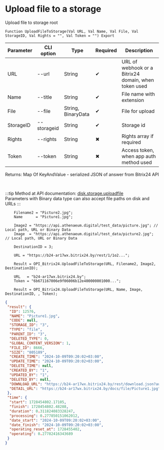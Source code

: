 ﻿---
sidebar_position: 1
---


# Upload file to a storage
 Upload file to storage root



`Function UploadFileToStorage(Val URL, Val Name, Val File, Val StorageID, Val Rights = "", Val Token = "") Export`

  | Parameter | CLI option | Type | Required | Description |
  |-|-|-|-|-|
  | URL | --url | String | &#x2714; | URL of webhook or a Bitrix24 domain, when token used |
  | Name | --title | String | &#x2714; | File name with extension |
  | File | --file | String, BinaryData | &#x2714; | File for upload |
  | StorageID | --storageid | String | &#x2714; | Storage id |
  | Rights | --rights | String | &#x2716; | Rights array if required |
  | Token | --token | String | &#x2716; | Access token, when app auth method used |

  
  Returns:  Map Of KeyAndValue - serialized JSON of answer from Bitrix24 API

<br/>

:::tip
Method at API documentation: [disk.storage.uploadfile](https://dev.1c-bitrix.ru/rest_help/disk/storage/disk_storage_uploadfile.php)<br/>
Parameters with Binary data type can also accept file paths on disk and URLs
:::
<br/>


```bsl title="1C:Enterprise/OneScript code example"
    Filename2 = "Picture2.jpg";
    Name      = "Picture1.jpg";

    Image2 = "https://api.athenaeum.digital/test_data/picture.jpg"; // Local path, URL or Binary Data
    Image  = "https://api.athenaeum.digital/test_data/picture2.jpg"; // Local path, URL or Binary Data

    DestinationID = 3;

    URL = "https://b24-ar17wx.bitrix24.by/rest/1/1o2...";

    Result = OPI_Bitrix24.UploadFileToStorage(URL, Filename2, Image2, DestinationID);

    URL   = "b24-ar17wx.bitrix24.by";
    Token = "6b671167006e9f06006b12e400000001000...";

    Result = OPI_Bitrix24.UploadFileToStorage(URL, Name, Image, DestinationID, , Token);
```
 



```json title="Result"
{
 "result": {
  "ID": 12576,
  "NAME": "Picture1.jpg",
  "CODE": null,
  "STORAGE_ID": "3",
  "TYPE": "file",
  "PARENT_ID": "3",
  "DELETED_TYPE": 0,
  "GLOBAL_CONTENT_VERSION": 1,
  "FILE_ID": 8666,
  "SIZE": "805189",
  "CREATE_TIME": "2024-10-09T09:20:02+03:00",
  "UPDATE_TIME": "2024-10-09T09:20:02+03:00",
  "DELETE_TIME": null,
  "CREATED_BY": "1",
  "UPDATED_BY": "1",
  "DELETED_BY": null,
  "DOWNLOAD_URL": "https://b24-ar17wx.bitrix24.by/rest/download.json?auth=6b2e0667006e9f06006b12e4000000010000072c4914d2a629a27f8e468fd6a8ba64ff&token=disk%7CaWQ9MTI1NzYmXz1GeUhrZmNUTWgzVEJ1b3lGVEEyUzYxbTFseTA4VjY3NA%3D%3D%7CImRvd25sb2FkfGRpc2t8YVdROU1USTFOelltWHoxR2VVaHJabU5VVFdnelZFSjFiM2xHVkVFeVV6WXhiVEZzZVRBNFZqWTNOQT09fDZiMmUwNjY3MDA2ZTlmMDYwMDZiMTJlNDAwMDAwMDAxMDAwMDA3MmM0OTE0ZDJhNjI5YTI3ZjhlNDY4ZmQ2YThiYTY0ZmYi.HHUiQCyRcVQY8Bx6BmVGPzdZf7DZCj3Fi5m%2BCP1rcX8%3D",
  "DETAIL_URL": "https://b24-ar17wx.bitrix24.by/docs/file/Picture1.jpg"
 },
 "time": {
  "start": 1728454802.17105,
  "finish": 1728454802.48288,
  "duration": 0.311824083328247,
  "processing": 0.277850151062012,
  "date_start": "2024-10-09T09:20:02+03:00",
  "date_finish": "2024-10-09T09:20:02+03:00",
  "operating_reset_at": 1728455402,
  "operating": 0.27782416343689
 }
}
```
